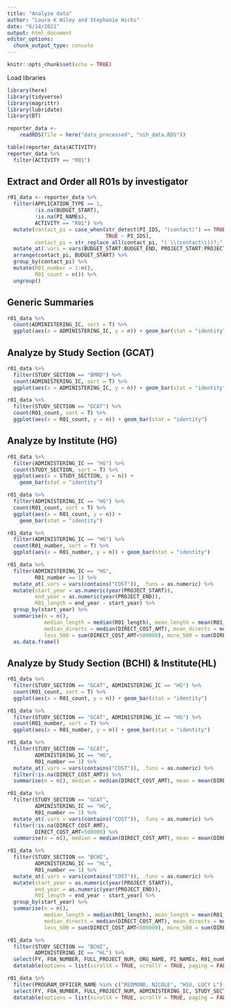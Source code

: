 ```yaml
---
title: "Analyze data"
author: "Laura K Wiley and Stephanie Hicks"
date: "6/14/2021"
output: html_document
editor_options: 
  chunk_output_type: console
---
```



```r
knitr::opts_chunk$set(echo = TRUE)
```

Load libraries
```r
library(here)
library(tidyverse)
library(magrittr)
library(lubridate)
library(DT)
```

```r
reporter_data <- 
    readRDS(file = here("data_processed", "nih_data.RDS"))
```

```r
table(reporter_data$ACTIVITY)
reporter_data %>% 
  filter(ACTIVITY == "R01")
```


## Extract and Order all R01s by investigator

```r
r01_data <- reporter_data %>%
  filter(APPLICATION_TYPE == 1,
         !is.na(BUDGET_START),
         !is.na(PI_NAMEs),
         ACTIVITY == "R01") %>% 
  mutate(contact_pi = case_when(str_detect(PI_IDS, "(contact)") == TRUE ~ str_extract(PI_IDS, "[0-9]+ \\(contact\\);"),
                                TRUE ~ PI_IDS),
         contact_pi = str_replace_all(contact_pi, "( \\(contact\\))?;", "")) %>%
  mutate_at(.vars = vars(BUDGET_START:BUDGET_END, PROJECT_START:PROJECT_END), .funs = mdy) %>% 
  arrange(contact_pi, BUDGET_START) %>% 
  group_by(contact_pi) %>% 
  mutate(R01_number = 1:n(),
         R01_count = n()) %>% 
  ungroup()
```

## Generic Summaries

```r
r01_data %>% 
  count(ADMINISTERING_IC, sort = T) %>% 
  ggplot(aes(x = ADMINISTERING_IC, y = n)) + geom_bar(stat = "identity")
```

## Analyze by Study Section (GCAT)

```r
r01_data %>% 
  filter(STUDY_SECTION == "BMRD") %>% 
  count(ADMINISTERING_IC, sort = T) %>% 
  ggplot(aes(x = ADMINISTERING_IC, y = n)) + geom_bar(stat = "identity")

r01_data %>% 
  filter(STUDY_SECTION == "GCAT") %>% 
  count(R01_count, sort = T) %>% 
  ggplot(aes(x = R01_count, y = n)) + geom_bar(stat = "identity")
```

## Analyze by Institute (HG)

```r
r01_data %>% 
  filter(ADMINISTERING_IC == "HG") %>% 
  count(STUDY_SECTION, sort = T) %>% 
  ggplot(aes(x = STUDY_SECTION, y = n)) + 
    geom_bar(stat = "identity")

r01_data %>% 
  filter(ADMINISTERING_IC == "HG") %>% 
  count(R01_count, sort = T) %>% 
  ggplot(aes(x = R01_count, y = n)) + 
    geom_bar(stat = "identity")

r01_data %>% 
  filter(ADMINISTERING_IC == "HG") %>% 
  count(R01_number, sort = T) %>% 
  ggplot(aes(x = R01_number, y = n)) + geom_bar(stat = "identity")

r01_data %>% 
  filter(ADMINISTERING_IC == "HG",
         R01_number == 1) %>% 
  mutate_at(.vars = vars(contains("COST")), .funs = as.numeric) %>% 
  mutate(start_year = as.numeric(year(PROJECT_START)),
         end_year = as.numeric(year(PROJECT_END)),
         R01_length = end_year - start_year) %>%
  group_by(start_year) %>% 
  summarise(n = n(), 
            median_length = median(R01_length), mean_length = mean(R01_length), min_length = min(R01_length), max_length = max(R01_length),
            median_directs = median(DIRECT_COST_AMT), mean_directs = mean(DIRECT_COST_AMT), min_directs = min(DIRECT_COST_AMT), max_directs = max(DIRECT_COST_AMT),
            less_500 = sum(DIRECT_COST_AMT<500000), more_500 = sum(DIRECT_COST_AMT>=500000)) %>%
  as.data.frame()
```

## Analyze by Study Section (BCHI) & Institute(HL)

```r
r01_data %>% 
  filter(STUDY_SECTION == "GCAT", ADMINISTERING_IC == "HG") %>% 
  count(R01_count, sort = T) %>% 
  ggplot(aes(x = R01_count, y = n)) + geom_bar(stat = "identity")

r01_data %>% 
  filter(STUDY_SECTION == "GCAT", ADMINISTERING_IC == "HG") %>% 
  count(R01_number, sort = T) %>% 
  ggplot(aes(x = R01_number, y = n)) + geom_bar(stat = "identity")

r01_data %>% 
  filter(STUDY_SECTION == "GCAT", 
         ADMINISTERING_IC == "HG",
         R01_number == 1) %>% 
  mutate_at(.vars = vars(contains("COST")), .funs = as.numeric) %>%
  filter(!is.na(DIRECT_COST_AMT)) %>% 
  summarise(n = n(), median = median(DIRECT_COST_AMT), mean = mean(DIRECT_COST_AMT), min = min(DIRECT_COST_AMT), max = max(DIRECT_COST_AMT), less_500 = sum(DIRECT_COST_AMT<500000), more_500 = sum(DIRECT_COST_AMT>=500000))

r01_data %>% 
  filter(STUDY_SECTION == "GCAT", 
         ADMINISTERING_IC == "HG",
         R01_number == 1) %>% 
  mutate_at(.vars = vars(contains("COST")), .funs = as.numeric) %>%
  filter(!is.na(DIRECT_COST_AMT),
         DIRECT_COST_AMT<500000) %>% 
  summarise(n = n(), median = median(DIRECT_COST_AMT), mean = mean(DIRECT_COST_AMT), min = min(DIRECT_COST_AMT), max = max(DIRECT_COST_AMT), less_500 = sum(DIRECT_COST_AMT<500000), more_500 = sum(DIRECT_COST_AMT>=500000))

r01_data %>% 
  filter(STUDY_SECTION == "BCHI", 
         ADMINISTERING_IC == "HL",
         R01_number == 1) %>% 
  mutate_at(.vars = vars(contains("COST")), .funs = as.numeric) %>% 
  mutate(start_year = as.numeric(year(PROJECT_START)),
         end_year = as.numeric(year(PROJECT_END)),
         R01_length = end_year - start_year) %>%
  group_by(start_year) %>% 
  summarise(n = n(), 
            median_length = median(R01_length), mean_length = mean(R01_length), min_length = min(R01_length), max_length = max(R01_length),
            median_directs = median(DIRECT_COST_AMT), mean_directs = mean(DIRECT_COST_AMT), min_directs = min(DIRECT_COST_AMT), max_directs = max(DIRECT_COST_AMT),
            less_500 = sum(DIRECT_COST_AMT<500000), more_500 = sum(DIRECT_COST_AMT>=500000))
```


```r
r01_data %>% 
  filter(STUDY_SECTION == "BCHI", 
         ADMINISTERING_IC == "HL") %>%
  select(FY, FOA_NUMBER, FULL_PROJECT_NUM, ORG_NAME, PI_NAMEs, R01_number, R01_count, PROJECT_TITLE, DIRECT_COST_AMT, PROGRAM_OFFICER_NAME) %>% 
  datatable(options = list(scrollX = TRUE, scrollY = TRUE, paging = FALSE))

r01_data %>% 
  filter(PROGRAM_OFFICER_NAME %in% c("REDMOND, NICOLE", "HSU, LUCY L")) %>% 
  select(FY, FOA_NUMBER, FULL_PROJECT_NUM, ADMINISTERING_IC, STUDY_SECTION, ORG_NAME, PI_NAMEs, R01_number, R01_count, PROJECT_TITLE, DIRECT_COST_AMT, PROGRAM_OFFICER_NAME) %>% View
  datatable(options = list(scrollX = TRUE, scrollY = TRUE, paging = FALSE))
```


